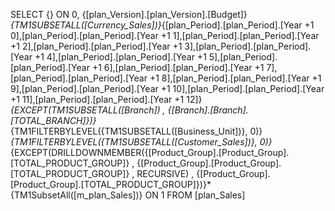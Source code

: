 SELECT {} ON 0, {[plan_Version].[plan_Version].[Budget]}*{TM1SUBSETALL([Currency_Sales])}*{[plan_Period].[plan_Period].[Year +1 0],[plan_Period].[plan_Period].[Year +1 1],[plan_Period].[plan_Period].[Year +1 2],[plan_Period].[plan_Period].[Year +1 3],[plan_Period].[plan_Period].[Year +1 4],[plan_Period].[plan_Period].[Year +1 5],[plan_Period].[plan_Period].[Year +1 6],[plan_Period].[plan_Period].[Year +1 7],[plan_Period].[plan_Period].[Year +1 8],[plan_Period].[plan_Period].[Year +1 9],[plan_Period].[plan_Period].[Year +1 10],[plan_Period].[plan_Period].[Year +1 11],[plan_Period].[plan_Period].[Year +1 12]}*{EXCEPT(TM1SUBSETALL([Branch]) , {[Branch].[Branch].[TOTAL_BRANCH]})}*{TM1FILTERBYLEVEL({TM1SUBSETALL([Business_Unit])}, 0)}*{TM1FILTERBYLEVEL({TM1SUBSETALL([Customer_Sales])}, 0)}*{EXCEPT(DRILLDOWNMEMBER({[Product_Group].[Product_Group].[TOTAL_PRODUCT_GROUP]} , {[Product_Group].[Product_Group].[TOTAL_PRODUCT_GROUP]} , RECURSIVE) , {[Product_Group].[Product_Group].[TOTAL_PRODUCT_GROUP]})}*{TM1SubsetAll([m_plan_Sales])} ON 1 FROM [plan_Sales]